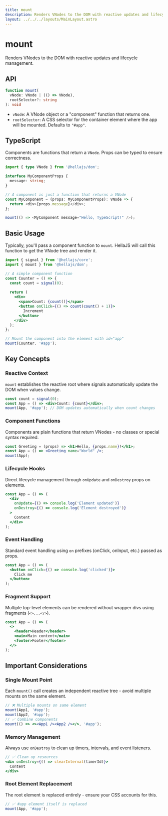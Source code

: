 ```yaml
---
title: mount
description: Renders VNodes to the DOM with reactive updates and lifecycle management.
layout: ../../../layouts/MainLayout.astro
---
```


# mount

Renders VNodes to the DOM with reactive updates and lifecycle management.

## API

```typescript
function mount(
  vNode: VNode | (() => VNode), 
  rootSelector?: string
): void
```
- `vNode`: A VNode object or a "component" function that returns one.
- `rootSelector`: A CSS selector for the container element where the app will be mounted. Defaults to `"#app"`.

## TypeScript

Components are functions that return a `VNode`. Props can be typed to ensure correctness.

```typescript
import { type VNode } from '@hellajs/dom';

interface MyComponentProps {
  message: string;
}

// A component is just a function that returns a VNode
const MyComponent = (props: MyComponentProps): VNode => {
  return <div>{props.message}</div>;
};

mount(() => <MyComponent message="Hello, TypeScript!" />);
```

## Basic Usage

Typically, you'll pass a component function to `mount`. HellaJS will call this function to get the VNode tree and render it.

```jsx
import { signal } from '@hellajs/core';
import { mount } from '@hellajs/dom';

// A simple component function
const Counter = () => {
  const count = signal(0);
  
  return (
    <div>
      <span>Count: {count()}</span>
      <button onClick={() => count(count() + 1)}>
        Increment
      </button>
    </div>
  );
};

// Mount the component into the element with id="app"
mount(Counter, '#app');
```

## Key Concepts

### Reactive Context

`mount` establishes the reactive root where signals automatically update the DOM when values change.

```jsx
const count = signal(0);
const App = () => <div>Count: {count}</div>;
mount(App, '#app'); // DOM updates automatically when count changes
```

### Component Functions

Components are plain functions that return VNodes - no classes or special syntax required.

```jsx
const Greeting = (props) => <h1>Hello, {props.name}!</h1>;
const App = () => <Greeting name="World" />;
mount(App);
```

### Lifecycle Hooks

Direct lifecycle management through `onUpdate` and `onDestroy` props on elements.

```jsx
const App = () => (
  <div 
    onUpdate={() => console.log('Element updated')}
    onDestroy={() => console.log('Element destroyed')}
  >
    Content
  </div>
);
```

### Event Handling

Standard event handling using `on` prefixes (onClick, onInput, etc.) passed as props.

```jsx
const App = () => (
  <button onClick={() => console.log('clicked')}>
    Click me
  </button>
);
```

### Fragment Support

Multiple top-level elements can be rendered without wrapper divs using fragments (`<>...</>`).

```jsx
const App = () => (
  <>
    <header>Header</header>
    <main>Main content</main>
    <footer>Footer</footer>
  </>
);
```

## Important Considerations

### Single Mount Point

Each `mount()` call creates an independent reactive tree - avoid multiple mounts on the same element.

```jsx
// ❌ Multiple mounts on same element
mount(App1, '#app');
mount(App2, '#app');
// ✅ Combine components
mount(() => <><App1 /><App2 /></>, '#app');
```

### Memory Management

Always use `onDestroy` to clean up timers, intervals, and event listeners.

```jsx
// ✅ Clean up resources
<div onDestroy={() => clearInterval(timerId)}>
  Content
</div>
```

### Root Element Replacement

The root element is replaced entirely - ensure your CSS accounts for this.

```jsx
// ✅ #app element itself is replaced
mount(App, '#app');
```

